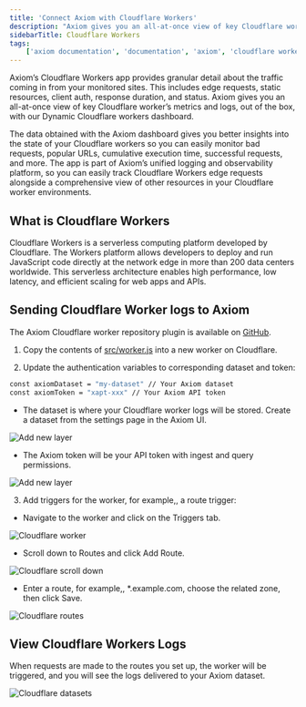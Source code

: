 ```yaml
---
title: 'Connect Axiom with Cloudflare Workers'
description: "Axiom gives you an all-at-once view of key Cloudflare worker’s metrics and logs, out of the box, with our Dynamic Cloudflare workers dashboard."
sidebarTitle: Cloudflare Workers
tags:
    ['axiom documentation', 'documentation', 'axiom', 'cloudflare workers', 'requests', 'edge network', 'route trigger', 'cloudflare']
---
```


Axiom’s Cloudflare Workers app provides granular detail about the traffic coming in from your monitored sites. This includes edge requests, static resources, client auth, response duration, and status. Axiom gives you an all-at-once view of key Cloudflare worker’s metrics and logs, out of the box, with our Dynamic Cloudflare workers dashboard.

The data obtained with the Axiom dashboard gives you better insights into the state of your Cloudflare workers so you can easily monitor bad requests, popular URLs, cumulative execution time, successful requests, and more. The app is part of Axiom’s unified logging and observability platform, so you can easily track Cloudflare Workers edge requests alongside a comprehensive view of other resources in your Cloudflare worker environments.

## What is Cloudflare Workers

Cloudflare Workers is a serverless computing platform developed by Cloudflare. The Workers platform allows developers to deploy and run JavaScript code directly at the network edge in more than 200 data centers worldwide. This serverless architecture enables high performance, low latency, and efficient scaling for web apps and APIs.

## Sending Cloudflare Worker logs to Axiom 

The Axiom Cloudflare worker repository plugin is available on [GitHub](https://github.com/axiomhq/axiom-cloudflare-workers).

1. Copy the contents of [src/worker.js](https://github.com/axiomhq/axiom-cloudflare-workers/blob/main/src/worker.js) into a new worker on Cloudflare.

2. Update the authentication variables to corresponding dataset and token:

```bash
const axiomDataset = "my-dataset" // Your Axiom dataset
const axiomToken = "xapt-xxx" // Your Axiom API token
```

- The dataset is where your Cloudflare worker logs will be stored. Create a dataset from the settings page in the Axiom UI.

<Frame caption="Add new layer">
  <img src="/assets/shots/cloudflare-datasets.png" alt="Add new layer" />
</Frame>

- The Axiom token will be your API token with ingest and query permissions.

<Frame caption="Add new layer">
  <img src="/assets/shots/cloudflare-api-token.png" alt="Add new layer" />
</Frame>

3. Add triggers for the worker, for example,, a route trigger:

- Navigate to the worker and click on the Triggers tab.

<Frame caption="Cloudflare worker">
  <img src="/assets/shots/cloudflare-worker-triggers.png" alt="Cloudflare worker" />
</Frame>

- Scroll down to Routes and click Add Route.

<Frame caption="Cloudflare scroll down">
  <img src="/assets/shots/cloudflare-add-routes.png" alt="Cloudflare scroll down" />
</Frame>

- Enter a route, for example,, *.example.com, choose the related zone, then click Save.

<Frame caption="Cloudflare routes">
  <img src="/assets/shots/cloudflare-click-save.png" alt="Cloudflare routes" />
</Frame>

## View Cloudflare Workers Logs

When requests are made to the routes you set up, the worker will be triggered, and you will see the logs delivered to your Axiom dataset.

<Frame caption="Cloudflare datasets">
  <img src="/assets/shots/cloudflare-datasets-logs.png" alt="Cloudflare datasets" />
</Frame>